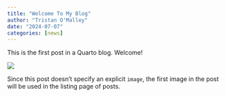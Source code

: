 ```yaml
---
title: "Welcome To My Blog"
author: "Tristan O'Malley"
date: "2024-07-07"
categories: [news]
---
```


This is the first post in a Quarto blog. Welcome!

![](thumbnail.jpg)

Since this post doesn't specify an explicit `image`, the first image in the post will be used in the listing page of posts.
